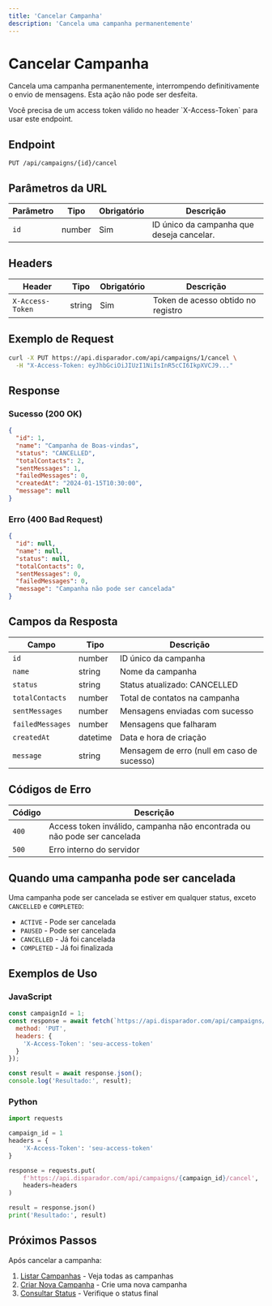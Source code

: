 ```yaml
---
title: 'Cancelar Campanha'
description: 'Cancela uma campanha permanentemente'
---
```


# Cancelar Campanha

Cancela uma campanha permanentemente, interrompendo definitivamente o envio de mensagens. Esta ação não pode ser desfeita.

<Note>
  Você precisa de um access token válido no header `X-Access-Token` para usar este endpoint.
</Note>

## Endpoint

```http
PUT /api/campaigns/{id}/cancel
```

## Parâmetros da URL

| Parâmetro | Tipo | Obrigatório | Descrição |
|-----------|------|-------------|-----------|
| `id` | number | Sim | ID único da campanha que deseja cancelar. |

## Headers

| Header | Tipo | Obrigatório | Descrição |
|--------|------|-------------|-----------|
| `X-Access-Token` | string | Sim | Token de acesso obtido no registro |

## Exemplo de Request

```bash
curl -X PUT https://api.disparador.com/api/campaigns/1/cancel \
  -H "X-Access-Token: eyJhbGciOiJIUzI1NiIsInR5cCI6IkpXVCJ9..."
```

## Response

### Sucesso (200 OK)

```json
{
  "id": 1,
  "name": "Campanha de Boas-vindas",
  "status": "CANCELLED",
  "totalContacts": 2,
  "sentMessages": 1,
  "failedMessages": 0,
  "createdAt": "2024-01-15T10:30:00",
  "message": null
}
```

### Erro (400 Bad Request)

```json
{
  "id": null,
  "name": null,
  "status": null,
  "totalContacts": 0,
  "sentMessages": 0,
  "failedMessages": 0,
  "message": "Campanha não pode ser cancelada"
}
```

## Campos da Resposta

| Campo | Tipo | Descrição |
|-------|------|-----------|
| `id` | number | ID único da campanha |
| `name` | string | Nome da campanha |
| `status` | string | Status atualizado: CANCELLED |
| `totalContacts` | number | Total de contatos na campanha |
| `sentMessages` | number | Mensagens enviadas com sucesso |
| `failedMessages` | number | Mensagens que falharam |
| `createdAt` | datetime | Data e hora de criação |
| `message` | string | Mensagem de erro (null em caso de sucesso) |

## Códigos de Erro

| Código | Descrição |
|--------|-----------|
| `400` | Access token inválido, campanha não encontrada ou não pode ser cancelada |
| `500` | Erro interno do servidor |

## Quando uma campanha pode ser cancelada

Uma campanha pode ser cancelada se estiver em qualquer status, exceto `CANCELLED` e `COMPLETED`:

- `ACTIVE` - Pode ser cancelada
- `PAUSED` - Pode ser cancelada
- `CANCELLED` - Já foi cancelada
- `COMPLETED` - Já foi finalizada

## Exemplos de Uso

### JavaScript

```javascript
const campaignId = 1;
const response = await fetch(`https://api.disparador.com/api/campaigns/${campaignId}/cancel`, {
  method: 'PUT',
  headers: {
    'X-Access-Token': 'seu-access-token'
  }
});

const result = await response.json();
console.log('Resultado:', result);
```

### Python

```python
import requests

campaign_id = 1
headers = {
    'X-Access-Token': 'seu-access-token'
}

response = requests.put(
    f'https://api.disparador.com/api/campaigns/{campaign_id}/cancel',
    headers=headers
)

result = response.json()
print('Resultado:', result)
```

## Próximos Passos

Após cancelar a campanha:

1. [Listar Campanhas](/api-reference/campaigns/list) - Veja todas as campanhas
2. [Criar Nova Campanha](/api-reference/campaigns/create) - Crie uma nova campanha
3. [Consultar Status](/api-reference/campaigns/get) - Verifique o status final 